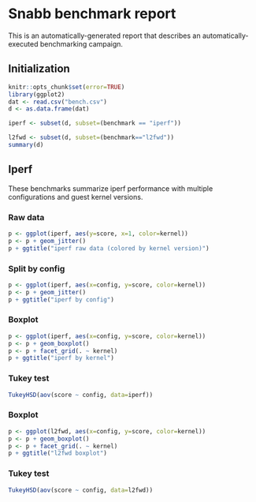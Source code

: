 # Snabb benchmark report

This is an automatically-generated report that describes an
automatically-executed benchmarking campaign.

## Initialization

```r
knitr::opts_chunk$set(error=TRUE)
library(ggplot2)
dat <- read.csv("bench.csv")
d <- as.data.frame(dat)

iperf <- subset(d, subset=(benchmark == "iperf"))

l2fwd <- subset(d, subset=(benchmark=="l2fwd"))
summary(d)
```

## Iperf

These benchmarks summarize iperf performance with multiple
configurations and guest kernel versions.

### Raw data

```r
p <- ggplot(iperf, aes(y=score, x=1, color=kernel))
p <- p + geom_jitter()
p + ggtitle("iperf raw data (colored by kernel version)")
```

### Split by config

```r
p <- ggplot(iperf, aes(x=config, y=score, color=kernel))
p <- p + geom_jitter()
p + ggtitle("iperf by config")
```

### Boxplot

```r
p <- ggplot(iperf, aes(x=config, y=score, color=kernel))
p <- p + geom_boxplot()
p <- p + facet_grid(. ~ kernel)
p + ggtitle("iperf by kernel")
```

### Tukey test

```r
TukeyHSD(aov(score ~ config, data=iperf))
```

### Boxplot

```r
p <- ggplot(l2fwd, aes(x=config, y=score, color=kernel))
p <- p + geom_boxplot()
p <- p + facet_grid(. ~ kernel)
p + ggtitle("l2fwd boxplot")
```

### Tukey test

```r
TukeyHSD(aov(score ~ config, data=l2fwd))
```
